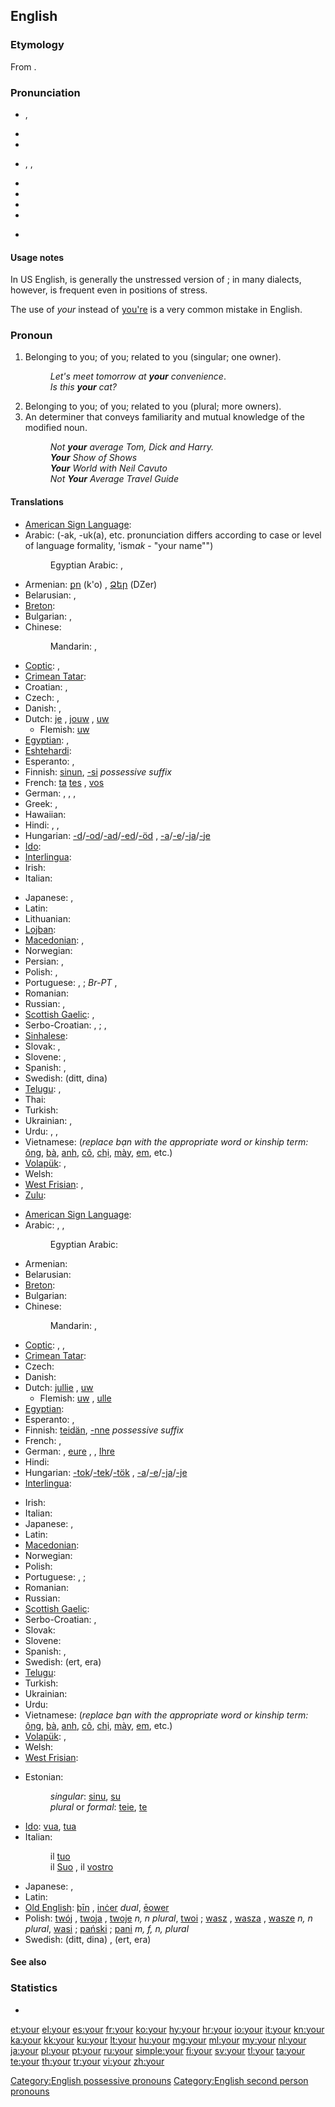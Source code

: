 ==English==
{{wikipedia}}

===Etymology===
From {{etyl|ang}} {{term|eower|ēower|lang=ang}}.

===Pronunciation===
* {{a|UK}} {{IPA|/jɔː(ɹ)/}}, {{SAMPA|/jO:(r)/}}
* {{audio|En-uk-your.ogg|Audio (UK)}}
* {{rhymes|ɔː(r)}}
* {{a|US}} {{enPR|yôr}}, {{IPA|/joʊɹ/|/jɔːɹ/|/joʊɻ/|/jɔːɻ/|/jʊəɹ/|/jɚ/|/jɝ/}}, {{SAMPA|/jO:r/}}
* {{audio|en-us-your.ogg|Audio (US)}}
* {{audio|en-us-your unstressed.ogg|Audio (US), unstressed}}
* {{rhymes|oʊr|ɔː(r)}}
* {{homophones|yore|you're}}
* {{homophones|yaw}} {{qualifier|in non-rhotic accents}}

====Usage notes====
In US English, {{IPAchar|/jɚ/}} is generally the unstressed version of {{IPAchar|/jɔːɹ/}}; in many dialects, however, {{IPAchar|/jɝ/}} is frequent even in positions of stress.

The use of ''your'' instead of [[you're]] is a very common mistake in English.

===Pronoun===
{{en-pron|desc=possessive}}

# Belonging to you; of you; related to you (singular; one owner).
#: ''Let's meet tomorrow at '''your''' convenience''.
#: ''Is this '''your''' cat?''
# Belonging to you; of you; related to you (plural; more owners).
# An determiner that conveys familiarity and mutual knowledge of the modified noun.
#: ''Not '''your''' average Tom, Dick and Harry.''
#: '''''Your''' Show of Shows''
#: '''''Your''' World with Neil Cavuto''
#: ''Not '''Your''' Average Travel Guide''

====Translations====
<!--IMHO, masculine singular translation should suffice; feminine and plurals should be found in the article for masculine singular. --~~~~ -->
{{trans-top|belonging to you (singular; one owner)}}
* [[American Sign Language]]: {{tø|ase|FlatB@Chesthigh-FingerUp|xs=American Sign Language}}
* Arabic: {{t-|ar|ك|alt=ـك}} (-ak, -uk(a), etc. pronunciation differs according to case or level of language formality, 'ism''ak'' - "your name"")
*: Egyptian Arabic: {{qualifier|owner is male}} {{tø|arz|ك|alt=ـك|tr=-ak or k|sc=Arab|xs=Egyptian Arabic}}, {{qualifier|owner is female}} {{tø|arz|ك|alt=ـك|tr=-ek or ki|sc=Arab|xs=Egyptian Arabic}}
* Armenian: [[քո]] (k'o) {{qualifier|informal}}, [[Ձեր]] (DZer) {{qualifier|informal}}
* Belarusian: {{t-|be|твой|tr=tvoj|xs=Belarusian}}, {{t-|be|ваш|tr=vaš|xs=Belarusian}} {{qualifier|formal}}
* [[Breton]]: {{t+|br|da|xs=Breton}}
* Bulgarian: {{t-|bg|твой|tr=tvoj}}, {{t-|bg|ваш|tr=vaš}} {{qualifier|formal}}
* Chinese:
*: Mandarin: {{t-|cmn|你|alt=你的|tr=nǐ-de|sc=Hani}}, {{t-|cmn|您|alt=您的|tr=nín-de|sc=Hani}} {{qualifier|formal}}
* [[Coptic]]: {{qualifier|owner is male}} {{tø|cop|ⲡⲉⲕ|m|tr=pek}} {{tø|cop|ⲧⲉⲕ |f|tr=tek}} {{tø|cop|ⲛⲉⲕ|m|f|p|tr=nek}}, {{qualifier|owner is female}} {{tø|cop|ⲡⲉ|m|tr=pe}} {{tø|cop|ⲧⲉ |f|tr=te}} {{tø|cop|ⲛⲉ|m|f|p|tr=ne}}
* [[Crimean Tatar]]: {{tø|crh|seniñ|xs=Crimean Tatar}}
* Croatian: {{t+|hr|tvoj}}, {{qualifier|formal}} {{t-|hr|vaš}}
* Czech: {{t+|cs|tvůj}}, {{t+|cs|váš}} {{qualifier|formal}}
* Danish: {{t+|da|din|c}}, {{t-|da|dit|n}}
* Dutch: [[je#Dutch|je]] {{qualifier|informal}}, [[jouw]] {{qualifier|informal}}, [[uw]] {{qualifier|formal}}
** Flemish: [[uw]] {{qualifier|both formal/informal}}
* [[Egyptian]]: {{qualifier|owner is male}} {{tø|egy|𓎡|tr=k}}, {{qualifier|owner is female}} {{tø|egy|𓏏|tr=t}}
* [[Eshtehardi]]: {{tø|esh|اشت|alt=اِشتَ|tr=eşta}}
* Esperanto: {{t+|eo|via|xs=Esperanto}}, {{t-|eo|viaj|xs=Esperanto}}
* Finnish: [[sinun]], [[-si]] ''possessive suffix''
* French: {{t+|fr|ton|m}} [[ta#French|ta]] {{f}} [[tes#French|tes]] {{p}} {{qualifier|informal}}, {{t+|fr|votre|s}} [[vos]] {{p}} {{qualifier|formal}}
* German: {{t+|de|dein|m}}, {{t+|de|deine|f}}, {{qualifier|formal}} {{t+|de|Ihr|m}}, {{t+|de|Ihre|f}}
* Greek: {{t|el|σας }}, {{t|el|σας |n|tr=sas}}
* Hawaiian: {{tø|haw|kou}}
* Hindi: {{qualifier|least formal}} {{t-|hi|तेरा|tr=terā|xs=Hindi}}, {{qualifier|formal}} {{t-|hi|आपका|tr=āpkā|xs=Hindi}}, {{qualifier|informal}} {{t-|hi|तुम्हारा|tr=tumhāra|xs=Hindi}}
* Hungarian: [[-d]]/[[-od]]/[[-ad]]/[[-ed]]/[[-öd]] {{qualifier|informal}}, [[-a]]/[[-e]]/[[-ja]]/[[-je]] {{qualifier|formal}}
* [[Ido]]: {{t+|io|vua|xs=Ido}}
* [[Interlingua]]: {{t|ia|tu}}
* Irish: {{t-|ga|do|xs=Irish}}
* Italian: {{t+|it|tuo}}
{{trans-mid}}
* Japanese: {{qualifier|polite}} {{t-|ja|あなたの|tr=anata-no}}, {{qualifier|familiar}} {{t|ja|きみの|tr=kimi-no}}
* Latin: {{t+|la|tuus|m}}
* Lithuanian: {{t+|lt|tavo|alt=tàvo|xs=Lithuanian}}
* [[Lojban]]: {{t|jbo|do}}
* [[Macedonian]]: {{t-|mk|твој|tr=tvoj}}, {{t-|mk|ваш|tr=vaš}} {{qualifier|formal}}
* Norwegian: {{t-|no|din}}
* Persian: {{t-|fa|ت|alt=ـت|tr=-at|xs=Persian}}, {{t|fa|تو|tr=to|sc=fa-Arab}}
* Polish: {{t+|pl|twój}}, {{t|pl|pański}} {{qualifier|formal}}
* Portuguese: {{t+|pt|teu|m}}, {{t+|pt|tua|f}}; ''Br-PT'' {{t+|pt|seu|m}}, {{t+|pt|sua|f}}
* Romanian: {{t-|ro|tău}}
* Russian: {{t+|ru|твой|tr=tvoj}} {{qualifier|informal}}, {{t+|ru|ваш|tr=vaš}} {{qualifier|formal}}
* [[Scottish Gaelic]]: {{t-|gd|do|xs=Scottish Gaelic}} {{qualifier|informal}}, {{t+|gd|ur|xs=Scottish Gaelic}} {{qualifier|formal}}
* Serbo-Croatian: {{t|sh|твој|sc=Cyrl|xs=Serbo-Croatian}}, {{t|sh|tvoj|xs=Serbo-Croatian}}; {{t|sh|ваш|sc=Cyrl|xs=Serbo-Croatian}}, {{t|sh|vaš|xs=Serbo-Croatian}} {{qualifier|formal}}
* [[Sinhalese]]: {{t|si|ඔයාගේ|tr=oyāgē|sc=Sinh|xs=Sinhalese}}
* Slovak: {{t-|sk|tvoj}}, {{t-|sk|váš}} {{qualifier|formal}}
* Slovene: {{t+|sl|tvoj}}, {{t+|sl|vaš}} {{qualifier|formal}}
* Spanish: {{t+|es|tu|s}}, {{t+|es|su|s}}
* Swedish: {{t+|sv|din}} (ditt, dina)
* [[Telugu]]: {{qualifier|formal}} {{t|te|మీ|tr=mee}}, {{qualifier|informal}} {{t|te|నీ|tr=nee}}
* Thai: {{t|th|ของคุณ|tr=kŏng kun}}
* Turkish: {{t|tr|senin}}
* Ukrainian: {{t|uk|твій|tr=tvij|xs=Ukrainian}} {{qualifier|informal}}, {{t+|uk|ваш|tr=vaš|xs=Ukrainian}} {{qualifier|formal}}
* Urdu: {{qualifier|least formal}} {{t|ur|تیرا|tr=tera|xs=Urdu}}, {{qualifier|informal}} {{t|ur|تمہارا|tr=tumhaara|xs=Urdu}}, {{qualifier|formal}} {{t-|ur|آپ کا|tr=aap ka|xs=Urdu}}
* Vietnamese: {{t|vi|của bạn|xs=Vietnamese}} (''replace bạn with the appropriate word or kinship term:'' [[ông]], [[bà]], [[anh]], [[cô]], [[chị]], [[mày]], [[em]], etc.)
* [[Volapük]]: {{t|vo|olik}}, {{t|vo|ola}}
* Welsh: {{t|cy|dy}}
* [[West Frisian]]: {{t-|fy|dyn|xs=West Frisian}}, {{t+|fy|jo|xs=West Frisian}}
* [[Zulu]]: {{t|zu|-kho}}
{{trans-bottom}}

{{trans-top|belonging to you (plural; more owners)}}
* [[American Sign Language]]: {{tø|ase|FlatB@Chesthigh-FingerUp RoundHoriz|xs=American Sign Language}}
* Arabic: {{t-|ar|كم|m|alt=ـكم|tr=kum}} {{qualifier|most common}}, {{t-|ar|كن|f|alt=ـكن|tr=kunna}} {{qualifier|only used in very formal Arabic}}, {{t-|ar|كما|alt=ـكما|tr=kuma}} {{dual}} {{qualifier|only used in very formal Arabic}}
*: Egyptian Arabic: {{tø|arz|كو|alt=ـكو|tr=ku|sc=Arab|xs=Egyptian Arabic}}
* Armenian: {{t-|hy|ձեր|tr=dzer}}
* Belarusian: {{t-|be|ваш|tr=vaš|xs=Belarusian}}
* [[Breton]]: {{t+|br|ho|xs=Breton}}
* Bulgarian: {{t-|bg|ваш|tr=vaš}}
* Chinese:
*: Mandarin: {{t-|cmn|你們|alt=你們的|sc=Hani}}, {{t-|cmn|你们|alt=你们的|tr=nǐmen-de|sc=Hani}}
* [[Coptic]]: {{tø|cop|ⲡⲉⲧⲉⲛ|m|tr=peten}}, {{tø|cop|ⲧⲉⲧⲉⲛ|f|tr=teten}}, {{tø|cop|ⲛⲉⲧⲉⲛ|m|f|p|tr=neten}}
* [[Crimean Tatar]]: {{tø|crh|siziñ|xs=Crimean Tatar}}
* Czech: {{t+|cs|váš}}
* Danish: {{t|da|jeres|n|c}}
* Dutch: [[jullie]] {{qualifier|informal}}, [[uw]] {{qualifier|formal}}
** Flemish: [[uw]] {{qualifier|both formal/informal}}, [[ulle]] {{qualifier|informal}}
* [[Egyptian]]: {{tø|egy|𓏏𓈖𓏥|tr=tn}}
* Esperanto: {{t+|eo|via|xs=Esperanto}}, {{t-|eo|viaj|xs=Esperanto}}
* Finnish: [[teidän]], [[-nne]] ''possessive suffix''
* French: {{t+|fr|votre}}, {{t|fr|vos}}
* German: {{t+|de|euer|m}}, [[eure]] {{f}}, {{qualifier|formal}} {{t+|de|Ihr|m}}, [[Ihre]] {{f}}
* Hindi: {{t-|hi|आपका|tr=āpka|xs=Hindi}}
* Hungarian: [[-tok]]/[[-tek]]/[[-tök]] {{qualifier|informal}}, [[-a]]/[[-e]]/[[-ja]]/[[-je]] {{qualifier|formal}}
* [[Interlingua]]: {{t|ia|vostre}}
{{trans-mid}}
* Irish: {{t-|ga|bhur|xs=Irish}}
* Italian: {{t-|it|vostro}}
* Japanese: {{qualifier|polite}} {{t|ja|あなたたちの|tr=anatatachi-no}}, {{qualifier|familiar}} {{t|ja|きみたちの|tr=kimitachi-no}}
* Latin: {{t+|la|vester|m}}
* [[Macedonian]]: {{t-|mk|ваш|tr=vaš}}
* Norwegian: {{t-|no|dine}}
* Polish: {{t+|pl|wasz}}
* Portuguese: {{t+|pt|vosso|m}}, {{t+|pt|vossa|f}};
* Romanian: {{t-|ro|vostru}}
* Russian: {{t+|ru|ваш|tr=vaš}}
* [[Scottish Gaelic]]: {{t+|gd|ur|xs=Scottish Gaelic}}
* Serbo-Croatian: {{t|sh|ваш|sc=Cyrl|xs=Serbo-Croatian}}, {{t|sh|vaš|xs=Serbo-Croatian}}
* Slovak: {{t-|sk|váš}}
* Slovene: {{t+|sl|vaš}}
* Spanish: {{t-|es|vuestro|m|s}}, {{t+|es|su|m|s}}
* Swedish: {{t+|sv|er}} (ert, era)
* [[Telugu]]: {{t|te|మీ|tr=mee}}
* Turkish: {{t|tr|sizin}}
* Ukrainian: {{t+|uk|ваш|tr=vaš|xs=Ukrainian}}
* Urdu: {{t-|ur|آپ کا|tr=aap ka|xs=Urdu}}
* Vietnamese: {{t|vi|của các bạn|xs=Vietnamese}} (''replace bạn with the appropriate word or kinship term:'' [[ông]], [[bà]], [[anh]], [[cô]], [[chị]], [[mày]], [[em]], etc.)
* [[Volapük]]: {{t|vo|olsik}}, {{t|vo|olas}}
* Welsh: {{t|cy|eich}}
* [[West Frisian]]: {{t-|fy|jim|xs=West Frisian}}
{{trans-bottom}}

{{trans-top|determiner}}
{{trans-mid}}
{{trans-bottom}}

{{trans-top|belonging to you (to be sorted)}}
* Estonian:
*: ''singular'': [[sinu]], [[su]]
*: ''plural'' or ''formal'': [[teie]], [[te]]
* [[Ido]]: [[vua]], [[tua]]
* Italian:
*: il [[tuo]] {{m}} {{qualifier|belonging to one person; informal}}
*: il [[Suo]] {{m}}, il [[vostro]] {{m}} {{qualifier|belonging to one person; formal}}
{{trans-mid}}
* Japanese: {{t-|ja|あなたの}}, {{t-|ja|君の}}
* Latin: {{t|la|tuus}}
* [[Old English]]: [[þin|þīn]] {{s}}, [[incer|inċer]] ''dual'', [[eower|ēower]] {{p}}
* Polish: [[twój]] {{m}}, [[twoja]] {{f}}, [[twoje]] ''n, n plural'', [[twoi]] {{m|p}}; [[wasz]] {{m}}, [[wasza]] {{f}}, [[wasze]] ''n, n plural'', [[wasi]] {{m|p}}; {{qualifier|formal to male}} [[pański]] {{m}}; {{qualifier|formal to female}} [[pani]] ''m, f, n, plural''
* Swedish: {{t|sv|din}} (ditt, dina) {{qualifier|singular owner}}, {{t|sv|er}} (ert, era) {{qualifier|plural owners}}
{{trans-bottom}}

====See also====
{{English personal pronouns}}

===Statistics===
* {{rank|out|into|up|57|your|any|what|do}}

[[Category:English possessive pronouns]]
[[Category:English second person pronouns]]

[[et:your]]
[[el:your]]
[[es:your]]
[[fr:your]]
[[ko:your]]
[[hy:your]]
[[hr:your]]
[[io:your]]
[[it:your]]
[[kn:your]]
[[ka:your]]
[[kk:your]]
[[ku:your]]
[[lt:your]]
[[hu:your]]
[[mg:your]]
[[ml:your]]
[[my:your]]
[[nl:your]]
[[ja:your]]
[[pl:your]]
[[pt:your]]
[[ru:your]]
[[simple:your]]
[[fi:your]]
[[sv:your]]
[[tl:your]]
[[ta:your]]
[[te:your]]
[[th:your]]
[[tr:your]]
[[vi:your]]
[[zh:your]]